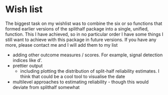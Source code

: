 # Wish list

The biggest task on my wishlist was to combine the six or so functions that formed earlier versions of the splithalf package into a single, unified, function. This I have achieved, so in no particular order I have some things I still want to achieve with this package in future versions. If you have any more, please contact me and I will add them to my list

* adding other outcome measures / scores. For example, signal detection indices like d'.
* prettier output
    * including plotting the distribution of split-half reliability estimates. I think that could be a cool tool to visualise the date
* multilevel approaches to estimating reliability - though this would deviate from splithalf somewhat
